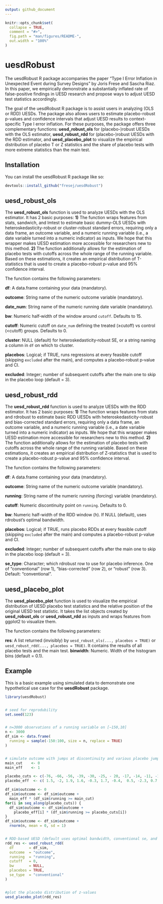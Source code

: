 ```yaml
---
output: github_document
---
```


<!-- README.md is generated from README.Rmd. Please edit that file -->

```r
knitr::opts_chunk$set(
  collapse = TRUE,
  comment = "#>",
  fig.path = "man/figures/README-",
  out.width = "100%"
)
```

# uesdRobust

<!-- badges: start -->
<!-- badges: end -->

The uesdRobust R package accompanies the paper “Type I Error Inflation in Unexpected Event during Survey Designs" by Joris Frese and Sascha Riaz. In this paper, we empirically demonstrate a substantially inflated rate of false-positive findings in UESD research and propose ways to adjust UESD test statistics accordingly.

The goal of the uesdRobust R package is to assist users in analyzing (OLS or RDD) UESDs. The package also allows users to estimate placebo-robust p-values and confidence intervals that adjust UESD results to context-specific Type I error inflation. For these purposes, the package offers three complementary functions: **uesd_robust_ols** for (placebo-)robust UESDs with the OLS estimator, **uesd_robust_rdd** for (placebo-)robust UESDs with the RDD estimator, and **uesd_placebo_plot** to visualize the empirical distribution of placebo T or Z statistics and the share of placebo tests with more extreme statistics than the main test.

## Installation

You can install the uesdRobust R package like so:

``` r
devtools::install_github("fresej/uesdRobust")
```

## uesd_robust_ols

The **uesd_robust_ols** function is used to analyze UESDs with the OLS estimator. It has 2 basic purposes: **1)** The function wraps features from stats, sandwich, and lmtest to estimate basic dummy-OLS UESDs with heteroskedasticity-robust or cluster-robust standard errors, requiring only a data frame, an outcome variable, and a numeric running variable (i.e., a date variable turned into a numeric indicator) as inputs. We hope that this wrapper makes UESD estimation more accessible for researchers new to this method. **2)** The function additionally allows for the estimation of placebo tests with cutoffs across the whole range of the running variable. Based on these estimations, it creates an empirical distribution of T-statistics that is used to create a placebo-robust p-value and 95% confidence interval.

The function contains the following parameters:

**df**: A data.frame containing your data (mandatory).

**outcome**: String name of the numeric outcome variable (mandatory).

**date_num**: String name of the numeric running date variable (mandatory).

**bw**: Numeric half‐width of the window around `cutoff`. Defaults to 15.

**cutoff**: Numeric cutoff on `date_num` defining the treated (≥cutoff) vs control (<cutoff) groups. Defaults to 0.

**cluster**: NULL (default) for heteroskedasticity‐robust SE, or a string naming a column in `df` on which to cluster.

**placebos**: Logical; if TRUE, runs regressions at every feasible cutoff (skipping `excluded` after the main), and computes a placebo‐robust p‐value and CI.

**excluded**: Integer; number of subsequent cutoffs after the main one to skip in the placebo loop (default = 3).



## uesd_robust_rdd

The **uesd_robust_rdd** function is used to analyze UESDs with the RDD estimator. It has 2 basic purposes: **1)** The function wraps features from stats and rdrobust to estimate basic RDD UESDs with heteroskedasticity-robust and bias-corrected standard errors, requiring only a data frame, an outcome variable, and a numeric running variable (i.e., a date variable turned into a numeric indicator) as inputs. We hope that this wrapper makes UESD estimation more accessible for researchers new to this method. **2)** The function additionally allows for the estimation of placebo tests with cutoffs across the whole range of the running variable. Based on these estimations, it creates an empirical distribution of Z-statistics that is used to create a placebo-robust p-value and 95% confidence interval.

The function contains the following parameters:

**df**: A data.frame containing your data (mandatory).

**outcome**: String name of the numeric outcome variable (mandatory).

**running**: String name of the numeric running (forcing) variable (mandatory).

**cutoff**: Numeric discontinuity point on `running`. Defaults to 0.

**bw**: Numeric half-width of the RDD window (h). If NULL (default), uses rdrobust’s optimal bandwidth.

**placebos**: Logical; if TRUE, runs placebo RDDs at every feasible cutoff (skipping `excluded` after the main) and computes a placebo-robust p-value and CI.

**excluded**: Integer; number of subsequent cutoffs after the main one to skip in the placebo loop (default = 3).

**se_type**: Character; which rdrobust row to use for placebo inference. One of
    "conventional" (row 1), "bias-corrected" (row 2), or "robust" (row 3).  Default: "conventional".
    
    
## uesd_placebo_plot

The **uesd_placebo_plot** function is used to visualize the empirical distribution of UESD placebo test statistics and the relative position of the original UESD test statistic. It takes the list objects created by **uesd_robust_ols** or **uesd_robust_rdd** as inputs and wraps features from ggplot2 to visualize them.

The function contains the following parameters:

**res**: A list returned (invisibly) by `uesd_robust_ols(..., placebos = TRUE)`
             or `uesd_robust_rdd(..., placebos = TRUE)`. It contains the results of all placebo tests and the main test.
**binwidth**: Numeric. Width of the histogram bins (default = 0.1).



## Example

This is a basic example using simulated data to demonstrate one hypothetical use case for the **uesdRobust** package.


```r
library(uesdRobust)


# seed for reprodubility
set.seed(123)


# n=3000 observations of a running variable on [−150,10]
n <- 3000
df_sim <- data.frame(
  running = sample(-150:100, size = n, replace = TRUE)
)


# simulate outcome with jumps at discontinuity and various placebo jumps
main_cut    <- 0
main_eff    <- 1

placebo_cuts <- c(-76, -66, -56, -39, -30, -25, - 20, -17, -14, -11, -10, -7, -2,  10, 15, 18, 23, 27, 29,  30, 33, 31, 34,45,66,76)
placebo_eff  <- c( 1.5, -2, 1.9, 1.6, -0.3, 1.7, -0.4,  0.5, -2.3, 0.7, -0.4,  0.5, -0.3, 0.7, -0.4, 0.7, 0.9, 1.8, 3, 2.1, 2.2, 1.7, 1.1, 1.2, 1, -1)

df_sim$outcome <- 0
df_sim$outcome <- df_sim$outcome +
  main_eff * (df_sim$running >= main_cut)
for(i in seq_along(placebo_cuts)) {
  df_sim$outcome <- df_sim$outcome +
    placebo_eff[i] * (df_sim$running >= placebo_cuts[i])
}
df_sim$outcome <- df_sim$outcome +
  rnorm(n, mean = 0, sd = 1)


# RDD‐based UESD (default uses optimal bandwidth, conventional se, and placebos)
rdd_res <- uesd_robust_rdd(
  df       = df_sim,
  outcome  = "outcome",
  running  = "running",
  cutoff   = 0,
  bw       = NULL,               
  placebos = TRUE,
  se_type  = "conventional"
)


#plot the placebo distribution of z‐values
uesd_placebo_plot(rdd_res)



```



